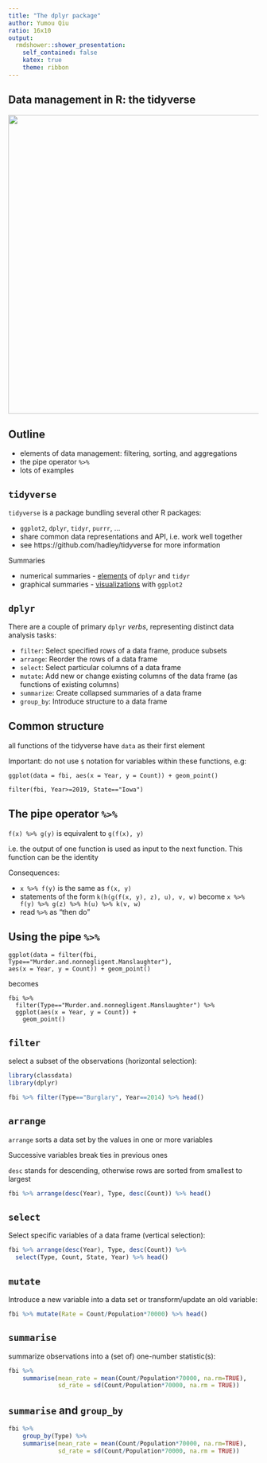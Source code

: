 ```yaml
---
title: "The dplyr package"
author: Yumou Qiu
ratio: 16x10
output:
  rmdshower::shower_presentation:
    self_contained: false
    katex: true
    theme: ribbon
---
```


## Data management in R: the tidyverse 

<img src="images/tidyverse.jpeg" alt="" width=600>


## Outline

- elements of data management: filtering, sorting, and aggregations
- the pipe operator `%>%`
- lots of examples

## `tidyverse`

`tidyverse` is a package bundling several other R packages:

- `ggplot2`, `dplyr`, `tidyr`, `purrr`, ...
- share common data representations and API, i.e. work well together
- see https://github.com/hadley/tidyverse for more information

Summaries

- numerical summaries - [elements]() of `dplyr` and `tidyr`
- graphical summaries - [visualizations]() with `ggplot2`


## `dplyr` 

There are a couple of primary `dplyr` *verbs*, representing distinct data analysis tasks:

- `filter`: Select specified rows of a data frame, produce subsets
- `arrange`: Reorder the rows of a data frame
- `select`: Select particular columns of a data frame
- `mutate`: Add new or change existing columns of the data frame (as functions of existing columns)
- `summarize`: Create collapsed summaries of a data frame
- `group_by`: Introduce structure to a data frame

## Common structure

all functions of the tidyverse have `data` as their first element

Important: do not use `$` notation for variables within these functions, e.g: 

`ggplot(data = fbi, aes(x = Year, y = Count)) + geom_point()`


`filter(fbi, Year>=2019, State=="Iowa")`


## The pipe operator `%>%`

`f(x) %>% g(y)` is equivalent to `g(f(x), y)`

i.e. the output of one function is used as input to the next function. This function can be the identity

Consequences:

- `x %>% f(y)` is the same as `f(x, y)`
- statements of the form `k(h(g(f(x, y), z), u), v, w)` become
`x %>% f(y) %>% g(z) %>% h(u) %>% k(v, w)`
- read `%>%` as "then do"

## Using the pipe `%>%`

```
ggplot(data = filter(fbi, Type=="Murder.and.nonnegligent.Manslaughter"), 
aes(x = Year, y = Count)) + geom_point()
```

becomes

```
fbi %>% 
  filter(Type=="Murder.and.nonnegligent.Manslaughter") %>%
  ggplot(aes(x = Year, y = Count)) + 
    geom_point()
```

## `filter`

select a subset of the observations (horizontal selection):

```r
library(classdata)
library(dplyr)

fbi %>% filter(Type=="Burglary", Year==2014) %>% head()
```



## `arrange`

`arrange` sorts a data set by the values in one or more variables

Successive variables break ties in previous ones

`desc` stands for descending, otherwise rows are sorted from smallest to largest

```r
fbi %>% arrange(desc(Year), Type, desc(Count)) %>% head()
```

## `select`

Select specific variables of a data frame (vertical selection):

```r
fbi %>% arrange(desc(Year), Type, desc(Count)) %>%
  select(Type, Count, State, Year) %>% head()
```

## `mutate`

Introduce a new variable into a data set or transform/update an old variable:

```r
fbi %>% mutate(Rate = Count/Population*70000) %>% head()
```


## `summarise`



summarize observations into a (set of) one-number statistic(s):


```r
fbi %>% 
    summarise(mean_rate = mean(Count/Population*70000, na.rm=TRUE), 
              sd_rate = sd(Count/Population*70000, na.rm = TRUE))
```

## `summarise` and `group_by`

```r
fbi %>%
    group_by(Type) %>%
    summarise(mean_rate = mean(Count/Population*70000, na.rm=TRUE), 
              sd_rate = sd(Count/Population*70000, na.rm = TRUE))
```


